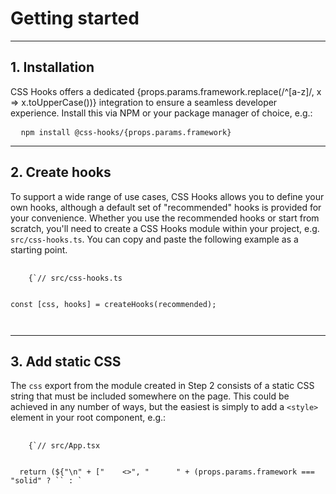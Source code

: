 
# Getting started

---

## 1. Installation

CSS Hooks offers a dedicated {props.params.framework.replace(/^[a-z]/, x =>
x.toUpperCase())} integration to ensure a seamless developer experience. Install
this via NPM or your package manager of choice, e.g.:

<Pre>
  <Code>npm install @css-hooks/{props.params.framework}</Code>
</Pre>

---

## 2. Create hooks

To support a wide range of use cases, CSS Hooks allows you to define your own
hooks, although a default set of "recommended" hooks is provided for your
convenience. Whether you use the recommended hooks or start from scratch, you'll
need to create a CSS Hooks module within your project, e.g. `src/css-hooks.ts`.
You can copy and paste the following example as a starting point.

<Pre>
  <Code className="language-typescript">
    {`// src/css-hooks.ts

    
const [css, hooks] = createHooks(recommended);

  </Code>
</Pre>

---

## 3. Add static CSS

The `css` export from the module created in Step 2 consists of a static CSS
string that must be included somewhere on the page. This could be achieved in
any number of ways, but the easiest is simply to add a `<style>` element in your
root component, e.g.:

<Pre>
  <Code className="language-tsx">
    {`// src/App.tsx


  return (${"\n" + ["    <>", "      " + (props.params.framework === "solid" ? `<style>{css}</style>` : `<style dangerouslySetInnerHTML={{ __html: css }} />`), "      <h1>Hello world</h1>", "    </>", "  );", "}"].map(x => x + "\n").join("")}`}

  </Code>
</Pre>

---

## 4. Use hooks

Now you're ready to use the hooks. Simply import the `hooks` function and use it
in any `style` prop where you need it, e.g.:

```tsx
// src/Button.tsx

import hooks from "./css-hooks";

export default function Button(props: ButtonProps) {
  return (
    <button
      {...props}
      style={hooks({
        color: "black",
        hover: { color: "blue" },
      })}
    />
  );
}
```
